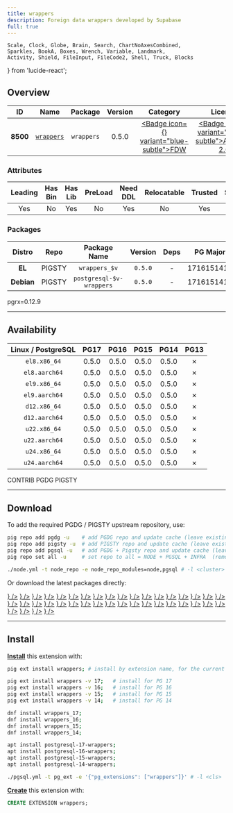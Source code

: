 ```yaml
---
title: wrappers
description: Foreign data wrappers developed by Supabase
full: true
---
```


    Scale, Clock, Globe, Brain, Search, ChartNoAxesCombined,
    Sparkles, BookA, Boxes, Wrench, Variable, Landmark,
    Activity, Shield, FileInput, FileCode2, Shell, Truck, Blocks
} from 'lucide-react';

## Overview

| <TooltipIconButton tooltip="Extension unique identifier" side="top">ID</TooltipIconButton> | <TooltipIconButton tooltip="Extension name" side="top">Name</TooltipIconButton> | <TooltipIconButton tooltip="Package name for installation" side="top">Package</TooltipIconButton> | <TooltipIconButton tooltip="Latest available extension version" side="top">Version</TooltipIconButton> | <TooltipIconButton tooltip="Extension category" side="top">Category</TooltipIconButton> | <TooltipIconButton tooltip="Open source license" side="top">License</TooltipIconButton> | <TooltipIconButton tooltip="Programming language" side="top">Lang</TooltipIconButton> |
|:--------:|:--------:|:----------:|:--------------:|:---------------------------------------:|:------------------------------------------------------:|:----:|
| **8500** | [`wrappers`](https://github.com/supabase/wrappers) | `wrappers` | 0.5.0 | <a href="/ext/fdw" className="no-underline"><Badge icon={<FileInput />} variant="blue-subtle">FDW</Badge></a> | <a href="/ext/list/license#apache-20" className="no-underline"><Badge icon={<Scale />} variant="green-subtle">Apache-2.0</Badge></a> | <a href="/ext/list/lang#rust"><Badge icon={<FileCode2 />} variant="amber-subtle">Rust</Badge></a> |

### Attributes

| <TooltipIconButton tooltip="The Primary Leading extension in the Package" side="top">Leading</TooltipIconButton> | <TooltipIconButton tooltip="Contains binary utils" side="top">Has Bin</TooltipIconButton> | <TooltipIconButton tooltip="Contains .so shared library files" side="top">Has Lib</TooltipIconButton> | <TooltipIconButton tooltip="Requires preloading via shared_preload_libraries" side="top">PreLoad</TooltipIconButton> | <TooltipIconButton tooltip="Requires CREATE EXTENSION DDL command" side="top">Need DDL</TooltipIconButton> | <TooltipIconButton tooltip="Can be installed in any schema" side="top">Relocatable</TooltipIconButton> | <TooltipIconButton tooltip="Can be created by non-superuser" side="top">Trusted</TooltipIconButton> | <TooltipIconButton tooltip="Schemas used by this extension" side="top">Schemas</TooltipIconButton> |
|:-------:|:-------:|:-------:|:-------:|:--------:|:-----------:|:-------:|:-------:|
| Yes | No | Yes | No | Yes | No | Yes | - |

### Packages

| <TooltipIconButton tooltip="Linux distribution family, EL or Debian" side="top">Distro</TooltipIconButton> | <TooltipIconButton tooltip="Package repository" side="top">Repo</TooltipIconButton> | <TooltipIconButton tooltip="The RPM/DEB Package Name Pattern (replace $v with real pg major)" side="top">Package Name</TooltipIconButton> | <TooltipIconButton tooltip="Latest package version" side="top">Version</TooltipIconButton> | <TooltipIconButton tooltip="RPM/DEB Package dependencies" side="top">Deps</TooltipIconButton> | <TooltipIconButton tooltip="Available in these PostgreSQL Major Versions" side="top">PG Major</TooltipIconButton> |
|:----------:|:--------:|:------------------------:|:-----------:|:------------:|:------------------:|
|   **EL**   | <Badge variant="amber-subtle"><span className="font-bold">PIGSTY</span></Badge> | `wrappers_$v` | `0.5.0` | - | <Badge variant="green-subtle">17</Badge><Badge variant="green-subtle">16</Badge><Badge variant="green-subtle">15</Badge><Badge variant="green-subtle">14</Badge><Badge variant="red-subtle">13</Badge> |
| **Debian** | <Badge variant="amber-subtle"><span className="font-bold">PIGSTY</span></Badge> | `postgresql-$v-wrappers` | `0.5.0` | - | <Badge variant="green-subtle">17</Badge><Badge variant="green-subtle">16</Badge><Badge variant="green-subtle">15</Badge><Badge variant="green-subtle">14</Badge><Badge variant="red-subtle">13</Badge> |


<Callout title="Comments" type="info">
    pgrx=0.12.9
</Callout>


------

## Availability

| <TooltipIconButton tooltip="Linux Distro Arch / PostgreSQL Major Version" side="top">Linux / PostgreSQL </TooltipIconButton> | **PG17** | **PG16** | **PG15** | **PG14** | <span className="text-red-500">**PG13**</span> |
|:-----:|:-----:|:-----:|:-----:|:-----:|:-----:|
| `el8.x86_64` | <Badge variant="amber-subtle">0.5.0</Badge> | <Badge variant="amber-subtle">0.5.0</Badge> | <Badge variant="amber-subtle">0.5.0</Badge> | <Badge variant="amber-subtle">0.5.0</Badge> | <Badge variant="red-subtle">✗</Badge> |
| `el8.aarch64` | <Badge variant="amber-subtle">0.5.0</Badge> | <Badge variant="amber-subtle">0.5.0</Badge> | <Badge variant="amber-subtle">0.5.0</Badge> | <Badge variant="amber-subtle">0.5.0</Badge> | <Badge variant="red-subtle">✗</Badge> |
| `el9.x86_64` | <Badge variant="amber-subtle">0.5.0</Badge> | <Badge variant="amber-subtle">0.5.0</Badge> | <Badge variant="amber-subtle">0.5.0</Badge> | <Badge variant="amber-subtle">0.5.0</Badge> | <Badge variant="red-subtle">✗</Badge> |
| `el9.aarch64` | <Badge variant="amber-subtle">0.5.0</Badge> | <Badge variant="amber-subtle">0.5.0</Badge> | <Badge variant="amber-subtle">0.5.0</Badge> | <Badge variant="amber-subtle">0.5.0</Badge> | <Badge variant="red-subtle">✗</Badge> |
| `d12.x86_64` | <Badge variant="amber-subtle">0.5.0</Badge> | <Badge variant="amber-subtle">0.5.0</Badge> | <Badge variant="amber-subtle">0.5.0</Badge> | <Badge variant="amber-subtle">0.5.0</Badge> | <Badge variant="red-subtle">✗</Badge> |
| `d12.aarch64` | <Badge variant="amber-subtle">0.5.0</Badge> | <Badge variant="amber-subtle">0.5.0</Badge> | <Badge variant="amber-subtle">0.5.0</Badge> | <Badge variant="amber-subtle">0.5.0</Badge> | <Badge variant="red-subtle">✗</Badge> |
| `u22.x86_64` | <Badge variant="amber-subtle">0.5.0</Badge> | <Badge variant="amber-subtle">0.5.0</Badge> | <Badge variant="amber-subtle">0.5.0</Badge> | <Badge variant="amber-subtle">0.5.0</Badge> | <Badge variant="red-subtle">✗</Badge> |
| `u22.aarch64` | <Badge variant="amber-subtle">0.5.0</Badge> | <Badge variant="amber-subtle">0.5.0</Badge> | <Badge variant="amber-subtle">0.5.0</Badge> | <Badge variant="amber-subtle">0.5.0</Badge> | <Badge variant="red-subtle">✗</Badge> |
| `u24.x86_64` | <Badge variant="amber-subtle">0.5.0</Badge> | <Badge variant="amber-subtle">0.5.0</Badge> | <Badge variant="amber-subtle">0.5.0</Badge> | <Badge variant="amber-subtle">0.5.0</Badge> | <Badge variant="red-subtle">✗</Badge> |
| `u24.aarch64` | <Badge variant="amber-subtle">0.5.0</Badge> | <Badge variant="amber-subtle">0.5.0</Badge> | <Badge variant="amber-subtle">0.5.0</Badge> | <Badge variant="amber-subtle">0.5.0</Badge> | <Badge variant="red-subtle">✗</Badge> |

<Badge variant="green-subtle"><span className="font-black">CONTRIB</span></Badge> <Badge variant="blue-subtle"><span className="font-black">PGDG</span></Badge> <Badge variant="amber-subtle"><span className="font-black">PIGSTY</span></Badge>

------

## Download

To add the required PGDG / PIGSTY upstream repository, use:

```bash tab="pig"
pig repo add pgdg -u    # add PGDG repo and update cache (leave existing repos)
pig repo add pigsty -u  # add PIGSTY repo and update cache (leave existing repos)
pig repo add pgsql -u   # add PGDG + Pigsty repo and update cache (leave existing repos)
pig repo set all -u     # set repo to all = NODE + PGSQL + INFRA  (remove existing repos)
```
```bash tab="pigsty"
./node.yml -t node_repo -e node_repo_modules=node,pgsql # -l <cluster>
```

Or download the latest packages directly:

<Files>
    <Folder name="el8.x86_64">
        <a href="https://repo.pigsty.io/yum/pgsql/el8.x86_64/wrappers_17-0.5.0-1PIGSTY.el8.x86_64.rpm"><File name="wrappers_17-0.5.0-1PIGSTY.el8.x86_64.rpm" icon={<Package className="text-emerald-500" />} /></a>
        <a href="https://repo.pigsty.io/yum/pgsql/el8.x86_64/wrappers_16-0.5.0-1PIGSTY.el8.x86_64.rpm"><File name="wrappers_16-0.5.0-1PIGSTY.el8.x86_64.rpm" icon={<Package className="text-emerald-500" />} /></a>
        <a href="https://repo.pigsty.io/yum/pgsql/el8.x86_64/wrappers_15-0.5.0-1PIGSTY.el8.x86_64.rpm"><File name="wrappers_15-0.5.0-1PIGSTY.el8.x86_64.rpm" icon={<Package className="text-emerald-500" />} /></a>
        <a href="https://repo.pigsty.io/yum/pgsql/el8.x86_64/wrappers_14-0.5.0-1PIGSTY.el8.x86_64.rpm"><File name="wrappers_14-0.5.0-1PIGSTY.el8.x86_64.rpm" icon={<Package className="text-emerald-500" />} /></a>
    </Folder>
    <Folder name="el8.aarch64">
        <a href="https://repo.pigsty.io/yum/pgsql/el8.aarch64/wrappers_17-0.5.0-1PIGSTY.el8.aarch64.rpm"><File name="wrappers_17-0.5.0-1PIGSTY.el8.aarch64.rpm" icon={<Package className="text-orange-500" />} /></a>
        <a href="https://repo.pigsty.io/yum/pgsql/el8.aarch64/wrappers_16-0.5.0-1PIGSTY.el8.aarch64.rpm"><File name="wrappers_16-0.5.0-1PIGSTY.el8.aarch64.rpm" icon={<Package className="text-orange-500" />} /></a>
        <a href="https://repo.pigsty.io/yum/pgsql/el8.aarch64/wrappers_15-0.5.0-1PIGSTY.el8.aarch64.rpm"><File name="wrappers_15-0.5.0-1PIGSTY.el8.aarch64.rpm" icon={<Package className="text-orange-500" />} /></a>
        <a href="https://repo.pigsty.io/yum/pgsql/el8.aarch64/wrappers_14-0.5.0-1PIGSTY.el8.aarch64.rpm"><File name="wrappers_14-0.5.0-1PIGSTY.el8.aarch64.rpm" icon={<Package className="text-orange-500" />} /></a>
    </Folder>
    <Folder name="el9.x86_64">
        <a href="https://repo.pigsty.io/yum/pgsql/el9.x86_64/wrappers_17-0.5.0-1PIGSTY.el9.x86_64.rpm"><File name="wrappers_17-0.5.0-1PIGSTY.el9.x86_64.rpm" icon={<Package className="text-emerald-500" />} /></a>
        <a href="https://repo.pigsty.io/yum/pgsql/el9.x86_64/wrappers_16-0.5.0-1PIGSTY.el9.x86_64.rpm"><File name="wrappers_16-0.5.0-1PIGSTY.el9.x86_64.rpm" icon={<Package className="text-emerald-500" />} /></a>
        <a href="https://repo.pigsty.io/yum/pgsql/el9.x86_64/wrappers_15-0.5.0-1PIGSTY.el9.x86_64.rpm"><File name="wrappers_15-0.5.0-1PIGSTY.el9.x86_64.rpm" icon={<Package className="text-emerald-500" />} /></a>
        <a href="https://repo.pigsty.io/yum/pgsql/el9.x86_64/wrappers_14-0.5.0-1PIGSTY.el9.x86_64.rpm"><File name="wrappers_14-0.5.0-1PIGSTY.el9.x86_64.rpm" icon={<Package className="text-emerald-500" />} /></a>
    </Folder>
    <Folder name="el9.aarch64">
        <a href="https://repo.pigsty.io/yum/pgsql/el9.aarch64/wrappers_17-0.5.0-1PIGSTY.el9.aarch64.rpm"><File name="wrappers_17-0.5.0-1PIGSTY.el9.aarch64.rpm" icon={<Package className="text-orange-500" />} /></a>
        <a href="https://repo.pigsty.io/yum/pgsql/el9.aarch64/wrappers_16-0.5.0-1PIGSTY.el9.aarch64.rpm"><File name="wrappers_16-0.5.0-1PIGSTY.el9.aarch64.rpm" icon={<Package className="text-orange-500" />} /></a>
        <a href="https://repo.pigsty.io/yum/pgsql/el9.aarch64/wrappers_15-0.5.0-1PIGSTY.el9.aarch64.rpm"><File name="wrappers_15-0.5.0-1PIGSTY.el9.aarch64.rpm" icon={<Package className="text-orange-500" />} /></a>
        <a href="https://repo.pigsty.io/yum/pgsql/el9.aarch64/wrappers_14-0.5.0-1PIGSTY.el9.aarch64.rpm"><File name="wrappers_14-0.5.0-1PIGSTY.el9.aarch64.rpm" icon={<Package className="text-orange-500" />} /></a>
    </Folder>
    <Folder name="d12.x86_64">
        <a href="https://repo.pigsty.io/apt/pgsql/bookworm/pool/main/w/wrappers/postgresql-17-wrappers_0.5.0-1PIGSTY~bookworm_amd64.deb"><File name="postgresql-17-wrappers_0.5.0-1PIGSTY~bookworm_amd64.deb" icon={<Box className="text-emerald-500" />} /></a>
        <a href="https://repo.pigsty.io/apt/pgsql/bookworm/pool/main/w/wrappers/postgresql-16-wrappers_0.5.0-1PIGSTY~bookworm_amd64.deb"><File name="postgresql-16-wrappers_0.5.0-1PIGSTY~bookworm_amd64.deb" icon={<Box className="text-emerald-500" />} /></a>
        <a href="https://repo.pigsty.io/apt/pgsql/bookworm/pool/main/w/wrappers/postgresql-15-wrappers_0.5.0-1PIGSTY~bookworm_amd64.deb"><File name="postgresql-15-wrappers_0.5.0-1PIGSTY~bookworm_amd64.deb" icon={<Box className="text-emerald-500" />} /></a>
        <a href="https://repo.pigsty.io/apt/pgsql/bookworm/pool/main/w/wrappers/postgresql-14-wrappers_0.5.0-1PIGSTY~bookworm_amd64.deb"><File name="postgresql-14-wrappers_0.5.0-1PIGSTY~bookworm_amd64.deb" icon={<Box className="text-emerald-500" />} /></a>
    </Folder>
    <Folder name="d12.aarch64">
        <a href="https://repo.pigsty.io/apt/pgsql/bookworm/pool/main/w/wrappers/postgresql-17-wrappers_0.5.0-1PIGSTY~bookworm_arm64.deb"><File name="postgresql-17-wrappers_0.5.0-1PIGSTY~bookworm_arm64.deb" icon={<Box className="text-orange-500" />} /></a>
        <a href="https://repo.pigsty.io/apt/pgsql/bookworm/pool/main/w/wrappers/postgresql-16-wrappers_0.5.0-1PIGSTY~bookworm_arm64.deb"><File name="postgresql-16-wrappers_0.5.0-1PIGSTY~bookworm_arm64.deb" icon={<Box className="text-orange-500" />} /></a>
        <a href="https://repo.pigsty.io/apt/pgsql/bookworm/pool/main/w/wrappers/postgresql-15-wrappers_0.5.0-1PIGSTY~bookworm_arm64.deb"><File name="postgresql-15-wrappers_0.5.0-1PIGSTY~bookworm_arm64.deb" icon={<Box className="text-orange-500" />} /></a>
        <a href="https://repo.pigsty.io/apt/pgsql/bookworm/pool/main/w/wrappers/postgresql-14-wrappers_0.5.0-1PIGSTY~bookworm_arm64.deb"><File name="postgresql-14-wrappers_0.5.0-1PIGSTY~bookworm_arm64.deb" icon={<Box className="text-orange-500" />} /></a>
    </Folder>
    <Folder name="u22.x86_64">
        <a href="https://repo.pigsty.io/apt/pgsql/jammy/pool/main/w/wrappers/postgresql-17-wrappers_0.5.0-1PIGSTY~jammy_amd64.deb"><File name="postgresql-17-wrappers_0.5.0-1PIGSTY~jammy_amd64.deb" icon={<Box className="text-emerald-500" />} /></a>
        <a href="https://repo.pigsty.io/apt/pgsql/jammy/pool/main/w/wrappers/postgresql-16-wrappers_0.5.0-1PIGSTY~jammy_amd64.deb"><File name="postgresql-16-wrappers_0.5.0-1PIGSTY~jammy_amd64.deb" icon={<Box className="text-emerald-500" />} /></a>
        <a href="https://repo.pigsty.io/apt/pgsql/jammy/pool/main/w/wrappers/postgresql-15-wrappers_0.5.0-1PIGSTY~jammy_amd64.deb"><File name="postgresql-15-wrappers_0.5.0-1PIGSTY~jammy_amd64.deb" icon={<Box className="text-emerald-500" />} /></a>
        <a href="https://repo.pigsty.io/apt/pgsql/jammy/pool/main/w/wrappers/postgresql-14-wrappers_0.5.0-1PIGSTY~jammy_amd64.deb"><File name="postgresql-14-wrappers_0.5.0-1PIGSTY~jammy_amd64.deb" icon={<Box className="text-emerald-500" />} /></a>
    </Folder>
    <Folder name="u22.aarch64">
        <a href="https://repo.pigsty.io/apt/pgsql/jammy/pool/main/w/wrappers/postgresql-17-wrappers_0.5.0-1PIGSTY~jammy_arm64.deb"><File name="postgresql-17-wrappers_0.5.0-1PIGSTY~jammy_arm64.deb" icon={<Box className="text-orange-500" />} /></a>
        <a href="https://repo.pigsty.io/apt/pgsql/jammy/pool/main/w/wrappers/postgresql-16-wrappers_0.5.0-1PIGSTY~jammy_arm64.deb"><File name="postgresql-16-wrappers_0.5.0-1PIGSTY~jammy_arm64.deb" icon={<Box className="text-orange-500" />} /></a>
        <a href="https://repo.pigsty.io/apt/pgsql/jammy/pool/main/w/wrappers/postgresql-15-wrappers_0.5.0-1PIGSTY~jammy_arm64.deb"><File name="postgresql-15-wrappers_0.5.0-1PIGSTY~jammy_arm64.deb" icon={<Box className="text-orange-500" />} /></a>
        <a href="https://repo.pigsty.io/apt/pgsql/jammy/pool/main/w/wrappers/postgresql-14-wrappers_0.5.0-1PIGSTY~jammy_arm64.deb"><File name="postgresql-14-wrappers_0.5.0-1PIGSTY~jammy_arm64.deb" icon={<Box className="text-orange-500" />} /></a>
    </Folder>
    <Folder name="u24.x86_64">
        <a href="https://repo.pigsty.io/apt/pgsql/noble/pool/main/w/wrappers/postgresql-17-wrappers_0.5.0-1PIGSTY~noble_amd64.deb"><File name="postgresql-17-wrappers_0.5.0-1PIGSTY~noble_amd64.deb" icon={<Box className="text-emerald-500" />} /></a>
        <a href="https://repo.pigsty.io/apt/pgsql/noble/pool/main/w/wrappers/postgresql-16-wrappers_0.5.0-1PIGSTY~noble_amd64.deb"><File name="postgresql-16-wrappers_0.5.0-1PIGSTY~noble_amd64.deb" icon={<Box className="text-emerald-500" />} /></a>
        <a href="https://repo.pigsty.io/apt/pgsql/noble/pool/main/w/wrappers/postgresql-15-wrappers_0.5.0-1PIGSTY~noble_amd64.deb"><File name="postgresql-15-wrappers_0.5.0-1PIGSTY~noble_amd64.deb" icon={<Box className="text-emerald-500" />} /></a>
        <a href="https://repo.pigsty.io/apt/pgsql/noble/pool/main/w/wrappers/postgresql-14-wrappers_0.5.0-1PIGSTY~noble_amd64.deb"><File name="postgresql-14-wrappers_0.5.0-1PIGSTY~noble_amd64.deb" icon={<Box className="text-emerald-500" />} /></a>
    </Folder>
    <Folder name="u24.aarch64">
        <a href="https://repo.pigsty.io/apt/pgsql/noble/pool/main/w/wrappers/postgresql-17-wrappers_0.5.0-1PIGSTY~noble_arm64.deb"><File name="postgresql-17-wrappers_0.5.0-1PIGSTY~noble_arm64.deb" icon={<Box className="text-orange-500" />} /></a>
        <a href="https://repo.pigsty.io/apt/pgsql/noble/pool/main/w/wrappers/postgresql-16-wrappers_0.5.0-1PIGSTY~noble_arm64.deb"><File name="postgresql-16-wrappers_0.5.0-1PIGSTY~noble_arm64.deb" icon={<Box className="text-orange-500" />} /></a>
        <a href="https://repo.pigsty.io/apt/pgsql/noble/pool/main/w/wrappers/postgresql-15-wrappers_0.5.0-1PIGSTY~noble_arm64.deb"><File name="postgresql-15-wrappers_0.5.0-1PIGSTY~noble_arm64.deb" icon={<Box className="text-orange-500" />} /></a>
        <a href="https://repo.pigsty.io/apt/pgsql/noble/pool/main/w/wrappers/postgresql-14-wrappers_0.5.0-1PIGSTY~noble_arm64.deb"><File name="postgresql-14-wrappers_0.5.0-1PIGSTY~noble_arm64.deb" icon={<Box className="text-orange-500" />} /></a>
    </Folder>
</Files>

------

## Install

[**Install**](/docs/pgsql/extension/install) this extension with:

```bash tab="pig"
pig ext install wrappers; # install by extension name, for the current active PG version

pig ext install wrappers -v 17;   # install for PG 17
pig ext install wrappers -v 16;   # install for PG 16
pig ext install wrappers -v 15;   # install for PG 15
pig ext install wrappers -v 14;   # install for PG 14
```
```bash tab="yum" 
dnf install wrappers_17;
dnf install wrappers_16;
dnf install wrappers_15;
dnf install wrappers_14;
```
```bash tab="apt" 
apt install postgresql-17-wrappers;
apt install postgresql-16-wrappers;
apt install postgresql-15-wrappers;
apt install postgresql-14-wrappers;
```
```bash tab="ansible"
./pgsql.yml -t pg_ext -e '{"pg_extensions": ["wrappers"]}' # -l <cls>
```

[**Create**](/docs/pgsql/extension/create) this extension with:

```sql
CREATE EXTENSION wrappers;
```


